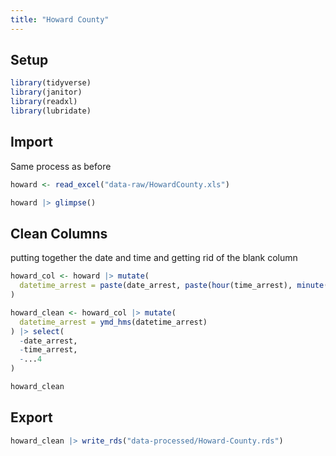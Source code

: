 ```yaml
---
title: "Howard County"
---
```


## Setup

```r

library(tidyverse)
library(janitor)
library(readxl)
library(lubridate)
```

## Import 

Same process as before

```r
howard <- read_excel("data-raw/HowardCounty.xls")

howard |> glimpse()
```

## Clean Columns 

putting together the date and time and getting rid of the blank column

```r
howard_col <- howard |> mutate(
  datetime_arrest = paste(date_arrest, paste(hour(time_arrest), minute(time_arrest), second(time_arrest), sep = ":"))
)

howard_clean <- howard_col |> mutate(
  datetime_arrest = ymd_hms(datetime_arrest)
) |> select(
  -date_arrest,
  -time_arrest,
  -...4
)

howard_clean
```

## Export

```r
howard_clean |> write_rds("data-processed/Howard-County.rds")
```

